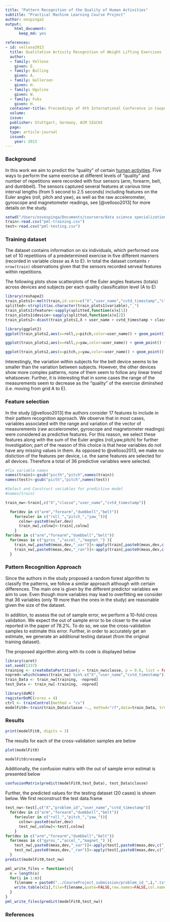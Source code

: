 ```yaml
---
title: "Pattern Recognition of the Quality of Human Activities"
subtitle: "Practical Machine Learning Course Project"
author: oespinga2
output: 
    html_document:
      keep_md: yes

references:
- id: velloso2013
  title: Qualitative Activity Recognition of Weight Lifting Exercises
  author:
  - family: Velloso
    given: E.
  - family: Bulling
    given: A.
  - family: Gellersen
    given: H.
  - family: Ugulino
    given: W.
  - family: Fuks
    given: H.
  container-title: Proceedings of 4th International Conference in Cooperation with SIGCHI (Augmented Human '13) 
  volume: 
  issue: 
  publisher: Stuttgart, Germany, ACM SIGCHI
  page: 
  type: article-journal
  issued:
    year: 2013
---
```

### Background
In this work we aim to predict the "quality" of certain [human activities](http://groupware.les.inf.puc-rio.br/har#wle_paper_section). Five ways to perform the same exercise at different levels of "quality" and number of repetitions were recorded with four sensors (arm, forearm, belt, and dumbbell). The sensors captured several features at various time interval lengths (from 5 second to 2.5 seconds) including features on the Euler angles (roll, pitch and yaw), as well as the raw accelerometer, gyroscope and magnetometer readings, see [@velloso2013] for more details on the study.

```r
setwd("/Users/osvespinga/Documents/coursera/data science specialization/module8_PracticalMachineLearning/PracticalMachineLearning_CourseProject/")
train<-read.csv("pml-training.csv")
test<-read.csv("pml-testing.csv")
```

### Training dataset
The dataset contains information on six individuals, which performed one set of 10 repetitions of a predetermined exercise in five different manners (recorded in variable *classe* as A to E). In total the dataset containts `r nrow(train)` observations given that the sensors recorded serveal features within repetitions.

The following plots show scatterplots of the Euler angles features (totals) across devices and subjects per each quality classification level (A to E)

```r
library(reshape2)
train_plots1<-melt(train,id.vars=c("X","user_name","cvtd_timestamp","classe"),measure.vars=c("roll_belt","roll_arm","roll_forearm","roll_dumbbell","pitch_belt","pitch_arm","pitch_forearm","pitch_dumbbell","yaw_belt","yaw_arm","yaw_forearm","yaw_dumbbell"))
splitted<-strsplit(as.character(train_plots1$variable),"_")
train_plots1$feature<-sapply(splitted,function(x)x[1])
train_plots1$device<-sapply(splitted,function(x)x[2])
train_plots2<-dcast(train_plots1,X + user_name + cvtd_timestamp + classe + device ~ feature)

library(ggplot2)
ggplot(train_plots2,aes(x=roll,y=pitch,color=user_name)) + geom_point() + facet_grid(device~classe,scales = "free") +theme_bw()

ggplot(train_plots2,aes(x=roll,y=yaw,color=user_name)) + geom_point() + facet_grid(device~classe,scales = "free") +theme_bw()

ggplot(train_plots2,aes(x=pitch,y=yaw,color=user_name)) + geom_point() + facet_grid(device~classe,scales = "free") +theme_bw()
```

Interestingly, the variation within subjects for the belt device seems to be smaller than the variation between subjects. However, the other devices show more complex patterns, none of them seem to follow any linear trend whatsoever. Further, it is interesting that in some cases the range of the measurements seem to decrease as the "quality" of the exercise diminshed (i.e. moving from grid A to E).

### Feature selection
In the study [@velloso2013] the authors consider 17 features to include in their pattern recognition approach. We observe that in most cases, variables associated with the range and variation of the vector of measurements (raw accelerometer, gyroscope and
magnetometer readings) were considered as predictive features. For this reason, we select these features along with the sum of the Euler angles (roll,yaw,pitch) for further investigation; part of the reason of this choice is that hese variables do not have any missing values in them. As opposed to @velloso2013, we make no distiction of the features per device, i.e. the same features are selected for all devices. Therefore a total of 36 predictive variables were selected.
  
```r
#fix variable names
names(train)<-gsub("picth","pitch",names(train))
names(test)<-gsub("picth","pitch",names(test))

#Select and Construct variables for predictive model
#names(train)

train_nw<-train[,c("X","classe","user_name","cvtd_timestamp")]

  for(dev in c("arm","forearm","dumbbell","belt"))
    for(euler in c("roll_","pitch_","yaw_")){
      colnw<-paste0(euler,dev)
      train_nw[,colnw]<-train[,colnw]
    }
for(dev in c("arm","forearm","dumbbell","belt"))
  for(meas in c("gyros_","accel_","magnet_") ){
    train_nw[,paste0(meas,dev,"_var")]<-apply(train[,paste0(meas,dev,c("_x","_y","_z"))],1,var)
    train_nw[,paste0(meas,dev,"_ran")]<-apply(train[,paste0(meas,dev,c("_x","_y","_z"))],1,function(x)max(x)-min(x))
  }
```

### Pattern Recognition Approach
Since the authors in the study proposed a random forest algorithm to classify the patterns, we follow a similar approach although with certain differences. The main one is given by the different predictor variables we aim to use. Even though more variables may lead to overfitting we consider that 36 variables (only 19 more than the ones in the study) are reasonable given the size of the dataset. 

In addition, to assess the out of sample error, we perform a 10-fold cross validation. We expect the out of sample error to be closer to the value reported in the paper of 78.2%. To do so, we use the cross-validation samples to estimate this error. Further, in order to accurately get an estimate, we generate an additional testing dataset (from the original training dataset).

The proposed algorithm along with its code is displayed below

```r
library(caret)
set.seed(1337)
training <- createDataPartition(y = train_nw$classe, p = 0.6, list = FALSE)
nopred<-which(names(train_nw) %in% c("X","user_name","cvtd_timestamp"))
train_Data <- train_nw[training, -nopred]
test_Data <- train_nw[-training, -nopred]

library(doMC)
registerDoMC(cores = 4)
ctrl <- trainControl(method = "cv")
modelFit0<-train(train_Data$classe ~., method="rf",data=train_Data, trControl = ctrl)
```

### Results
```r
print(modelFit0, digits = 3)
```

The results for each of the cross-validation samples are below
```r
plot(modelFit0)
```

```r
modelFit0$resample
```

Additionally, the confusion matrix with the out of sample error estimat is presented below

```r
confusionMatrix(predict(modelFit0,test_Data), test_Data$classe)
```

Further, the predicted values for the testing dataset (20 cases) is shown below. We first reconstruct the test data.frame

```r
test_nw<-test[,c("X","problem_id","user_name","cvtd_timestamp")]
  for(dev in c("arm","forearm","dumbbell","belt"))
    for(euler in c("roll_","pitch_","yaw_")){
      colnw<-paste0(euler,dev)
      test_nw[,colnw]<-test[,colnw]
    }
for(dev in c("arm","forearm","dumbbell","belt"))
  for(meas in c("gyros_","accel_","magnet_") ){
    test_nw[,paste0(meas,dev,"_var")]<-apply(test[,paste0(meas,dev,c("_x","_y","_z"))],1,var)
    test_nw[,paste0(meas,dev,"_ran")]<-apply(test[,paste0(meas,dev,c("_x","_y","_z"))],1,function(x)max(x)-min(x))
  }
predict(modelFit0,test_nw)
```

```r
pml_write_files = function(x){
  n = length(x)
  for(i in 1:n){
    filename = paste0("../CourseProject_submission/problem_id_",i,".txt")
    write.table(x[i],file=filename,quote=FALSE,row.names=FALSE,col.names=FALSE)
  }
}
pml_write_files(predict(modelFit0,test_nw))
```

### References
